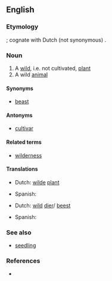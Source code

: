 ==English==

===Etymology===
{{suffix|en|wild|ling|t2=descendant}}; cognate with Dutch (not synonymous) {{m|nl|wildeling}}.

===Noun===
{{en-noun}}

# A [[wild]], i.e. not cultivated, [[plant]]
# A wild [[animal]]

====Synonyms====
* {{sense|animal}} [[beast]]

====Antonyms====
* [[cultivar]]

====Related terms====
* [[wilderness]]

====Translations====
{{trans-top|wild plant}}
* Dutch: [[wilde]] [[plant]]
{{trans-mid}}
* Spanish: {{t|es|planta silvestre|f}}
{{trans-bottom}}

{{trans-top|wild animal}}
* Dutch: [[wild]] [[dier]]/ [[beest]]
{{trans-mid}}
* Spanish: {{t|es|animal salvaje|m}}
{{trans-bottom}}

===See also===
* [[seedling]]

===References===
* {{R:Websters}}